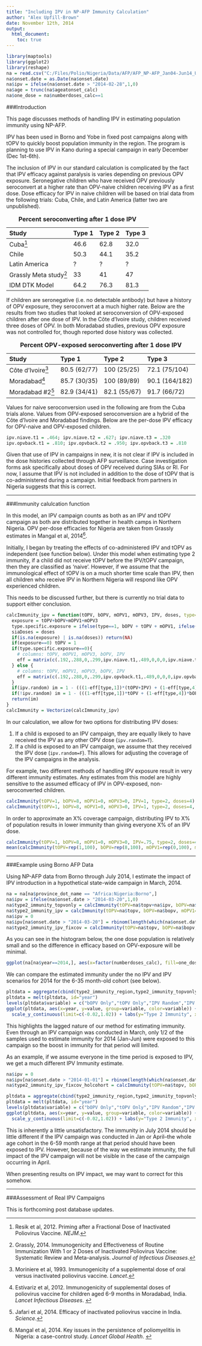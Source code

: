 ```yaml
---
title: "Including IPV in NP-AFP Immunity Calculation"
author: "Alex Upfill-Brown"
date: November 12th, 2014
output: 
  html_document:
    toc: true
---
```

  
```r
library(maptools)
library(ggplot2)
library(reshape)
na = read.csv("C:/Files/Polio/Nigeria/Data/AFP/AFP_NP-AFP_Jan04-Jun14_Updated.csv", stringsAsFactors=F)
na$onset.date = as.Date(na$onset.date)
na$ipv = ifelse(na$onset.date > "2014-02-28",1,0)
na$age = trunc(na$ageatonset_calc)
na$one_dose = na$numberdoses_calc==1

``` 
  
###Introduction

This page discusses methods of handling IPV in estimating population immunity using NP-AFP.

IPV has been used in Borno and Yobe in fixed post campaigns along with tOPV to quickly boost population immunity in the region. The program is planning to use IPV in Kano during a special campaign in early December (Dec 1st-6th). 

The inclusion of IPV in our standard calculation is complicated by the fact that IPV efficacy against paralysis is varies depending on previous OPV exposure. Seronegative children who have received OPV previously seroconvert at a higher rate than OPV-naive children receiving IPV as a first dose. Dose efficacy for IPV in naive children will be based on trial data from the following trials: Cuba, Chile, and Latin America (latter two are unpublished).

Study                  Type 1  Type 2  Type 3
---------------------- ------  ------  ------
Cuba[^2]               46.6    62.8    32.0
Chile                  50.3    44.1    35.2
Latin America          ?       ?       ?
Grassly Meta study[^5] 33      41      47
IDM DTK Model          64.2    76.3    81.3

Table: **Percent seroconverting after 1 dose IPV**

If children are seronegative (i.e. no detectable antibody) but have a history of OPV exposure, they seroconvert at a much higher rate. Below are the results from two studies that looked at seroconversion of OPV-exposed children after one dose of IPV. In the Côte d'Ivoire study, children received three doses of OPV. In both Moradabad studies, previous OPV exposure was not controlled for, though reported dose history was collected. 

Study             Type 1        Type 2       Type 3
----------------- ------------  ------------ -------------
Côte d'Ivoire[^3] 80.5 (62/77)  100 (25/25)  72.1 (75/104)
Moradabad[^1]     85.7 (30/35)  100 (89/89)  90.1 (164/182)
Moradabad #2[^6]  82.9 (34/41)  82.1 (55/67) 91.7 (66/72)

Table: **Percent OPV-exposed seroconverting after 1 dose IPV**
  
Values for naive seroconversion used in the following are from the Cuba trials alone. Values from OPV-exposed seroconversion are a hybrid of the Côte d'Ivoire and Moradabad findings. Below are the per-dose IPV efficacy for OPV-naive and OPV-exposed children.

```r
ipv.niave.t1 = .464; ipv.niave.t2 = .627; ipv.niave.t3 = .320
ipv.opvback.t1 = .810; ipv.opvback.t2 = .950; ipv.opvback.t3 = .810
```

Given that use of IPV in campaigns in new, it is not clear if IPV is included in the dose histories collected through AFP surveillance. Case investigation forms ask specifically about doses of OPV received during SIAs or RI. For now, I assume that IPV is not included in addition to the dose of tOPV that is co-administered during a campaign. Initial feedback from partners in Nigeria suggests that this is correct. 

- - -

###Immunity calulcation function

In this model, an IPV campaign counts as both as an IPV and tOPV campaign as both are distributed together in health camps in Northern Nigeria. OPV per-dose efficacies for Nigeria are taken from Grassly estimates in Mangal et al, 2014[^4].

Initially, I began by treating the effects of co-administered IPV and tOPV as independent (see function below). Under this model when estimating type 2 immunity, if a child did not receive tOPV before the IPV/tOPV campaign, then they are classified as 'naive'. However, if we assume that the immunological effect of tOPV is on a much shorter time scale than IPV, then all children who receive IPV in Northern Nigeria will respond like OPV experienced children.

This needs to be discussed further, but there is currently no trial data to support either conclusion.

```r
calcImmunity_ipv = function(tOPV, bOPV, mOPV1, mOPV3, IPV, doses, type=1, ipv.random=T){
  exposure = tOPV+bOPV+mOPV1+mOPV3
  type.specific.exposure = ifelse(type==1, bOPV + tOPV + mOPV1, ifelse(type==2, tOPV, bOPV + tOPV + mOPV3))
  siaDoses = doses
  if(is.na(exposure) | is.na(doses)) return(NA)
  if(exposure==0) tOPV = 1
  if(type.specific.exposure==0){
    # columns: tOPV, mOPV1, mOPV3, bOPV, IPV
    eff = matrix(c(.192,.288,0,.299,ipv.niave.t1,.489,0,0,0,ipv.niave.t2,.177,0,.409,.240,ipv.niave.t2),ncol=5,nrow=3,byrow=T) 
  } else {
    # columns: tOPV, mOPV1, mOPV3, bOPV, IPV
    eff = matrix(c(.192,.288,0,.299,ipv.opvback.t1,.489,0,0,0,ipv.opvback.t2,.177,0,.409,.240,ipv.opvback.t3),ncol=5,nrow=3,byrow=T) 
  }
  if(ipv.random) im = 1 - (((1-eff[type,1])*(tOPV+IPV) + (1-eff[type,4])*bOPV + (1-eff[type,2])*mOPV1 + (1-eff[type,3])*mOPV3 + (1-eff[type,5])*IPV)/(tOPV + bOPV + mOPV1 + mOPV3 + 2*IPV))^siaDoses 
  if(!ipv.random) im = 1 - (((1-eff[type,1])*tOPV + (1-eff[type,4])*bOPV + (1-eff[type,2])*mOPV1 + (1-eff[type,3])*mOPV3)/(tOPV + bOPV + mOPV1 + mOPV3))^siaDoses * (1-eff[type,5])^IPV
  return(im)
}
calcImmunity = Vectorize(calcImmunity_ipv)
```

In our calculation, we allow for two options for distributing IPV doses:

  1. If a child is exposed to an IPV campaign, they are equally likely to have received the IPV as any other OPV dose (`ipv.random=T`).
  2. If a child is exposed to an IPV campaign, we assume that they received the IPV dose (`ipv.random=F`). This allows for adjusting the coverage of the IPV campaigns in the analysis.

For example, two different methods of handling IPV exposure result in very different immunity estimates. Any estimates from this model are highly sensitive to the assumed efficacy of IPV in OPV-exposed, non-seroconverted children.

```r
calcImmunity(tOPV=1, bOPV=8, mOPV1=0, mOPV3=0, IPV=1, type=2, doses=4)
calcImmunity(tOPV=1, bOPV=8, mOPV1=0, mOPV3=0, IPV=1, type=2, doses=4, ipv.random=F)
```

In order to approximate an X% coverage campaign, distributing IPV to X% of population results in lower immunity than giving everyone X% of an IPV dose.

```r
calcImmunity(tOPV=1, bOPV=8, mOPV1=0, mOPV3=0, IPV=.75, type=2, doses=4, ipv.random=F) # Assume each person gets 0.75 IPV doses
mean(calcImmunity(tOPV=rep(1,100), bOPV=rep(8,100), mOPV1=rep(0,100), mOPV3=rep(0,100), IPV=c(rep(1,75),rep(0,25)), type=rep(2,100), doses=rep(4,100), ipv.random=F)) # Assume 75% coverage of IPV campaign
```  

- - -

###Example using Borno AFP Data

Using NP-AFP data from Borno through July 2014, I estimate the impact of IPV introduction in a hypothetical state-wide campaign in March, 2014.

```r
na = na[na$province_dot_name == "Africa:Nigeria:Borno",]
na$ipv = ifelse(na$onset.date > "2014-03-20",1,0)
na$type2_immunity_topvonly = calcImmunity(tOPV=na$topv+na$ipv, bOPV=na$bopv, mOPV1=na$mopv1, mOPV3=na$mopv3, IPV=0, type=2, doses=na$numberdoses_calc)
na$type2_immunity_ipv = calcImmunity(tOPV=na$topv, bOPV=na$bopv, mOPV1=na$mopv1, mOPV3=na$mopv3, IPV=na$ipv, type=2, doses=na$numberdoses_calc)
na$ipv = 0
na$ipv[na$onset.date > "2014-03-20"] = rbinom(length(which(na$onset.date > "2014-03-20")),1,.8)
na$type2_immunity_ipv_fixcov = calcImmunity(tOPV=na$topv, bOPV=na$bopv, mOPV1=na$mopv1, mOPV3=na$mopv3, IPV=na$ipv, type=2, doses=na$numberdoses_calc, ipv.random=F)
```

As you can see in the histogram below, the one dose population is relatively small and so the difference in efficacy based on OPV-exposure will be minimal.

```r
ggplot(na[na$year==2014,], aes(x=factor(numberdoses_calc), fill=one_dose)) + geom_bar() + labs(x="Number Reported Doses", title="Borno NP-AFP, 6-59 months, 2014") + guides(fill=F)
```

We can compare the estimated immunity under the no IPV and IPV scenarios for 2014 for the 6-35 month-old cohort (see below). 

```r
pltdata = aggregate(cbind(type2_immunity_region,type2_immunity_topvonly, type2_immunity_ipv, type2_immunity_ipv_fixcov) ~ year, data=na[na$age %in% 0:2,], function(x) mean(x,na.rm=T))
pltdata = melt(pltdata, id="year")
levels(pltdata$variable) = c("bOPV Only","tOPV Only","IPV Random","IPV Fixed 80%")
ggplot(pltdata, aes(x=year, y=value, group=variable, color=variable)) + geom_point() + geom_line() +
  scale_y_continuous(limit=c(-0.02,1.02)) + labs(y="Type 2 Immunity", x=NULL, color="Senario", title="Type 2 Immunity with 1 tOPV or IPV+tOPV SIA\nBorno, NP-AFP aged 6-35 months, by Year")
```

This highlights the lagged nature of our method for estimating immunity. Even through an IPV campaign was conducted in March, only 1/2 of the samples used to estimate immunity for 2014 (Jan-Jun) were exposed to this campaign so the boost in immunity for that period will limited. 

As an example, if we assume everyone in the time period is exposed to IPV, we get a much different IPV Immunity estimate.

```r
na$ipv = 0
na$ipv[na$onset.date > "2014-01-01"] = rbinom(length(which(na$onset.date > "2014-01-01")),1,.8)
na$type2_immunity_ipv_fixcov_holcohort = calcImmunity(tOPV=na$topv, bOPV=na$bopv, mOPV1=na$mopv1, mOPV3=na$mopv3, IPV=na$ipv, type=2, doses=na$numberdoses_calc, ipv.random=F)
```


```r
pltdata = aggregate(cbind(type2_immunity_region,type2_immunity_topvonly, type2_immunity_ipv, type2_immunity_ipv_fixcov,type2_immunity_ipv_fixcov_holcohort) ~ year, data=na[na$age %in% 0:2,], function(x) mean(x,na.rm=T))
pltdata = melt(pltdata, id="year")
levels(pltdata$variable) = c("bOPV Only","tOPV Only","IPV Random","IPV Fixed 80%","IPV Fixed 80%\nWhole Cohort")
ggplot(pltdata, aes(x=year, y=value, group=variable, color=variable)) + geom_point() + geom_line() +
  scale_y_continuous(limit=c(-0.02,1.02)) + labs(y="Type 2 Immunity", x=NULL, color="Senario", title="Type 2 Immunity with 1 tOPV or IPV+tOPV SIA\nBorno, NP-AFP aged 6-35 months, by Year")
```

This is inherently a little unsatisfactory. The immunity in July 2014 should be little different if the IPV campaign was conducted in Jan or April--the whole age cohort in the 6-59 month range at that period should have been exposed to IPV. However, because of the way we estimate immunity, the full impact of the IPV campaign will not be visible in the case of the campaign occurring in April.

When presenting results on IPV impact, we may want to correct for this somehow.

- - -

###Assessment of Real IPV Campaigns

This is forthcoming post database updates.



[^1]: Estí­variz et al, 2012. Immunogenicity of supplemental doses of poliovirus vaccine for children aged 6-9 months in Moradabad, India. *Lancet Infectious Diseases*.
<!--<a href="http://www.thelancet.com/journals/laninf/article/PIIS1473-3099(11)70190-6/fulltext" target="_blank">example</a> -->

[^2]: Resik et al, 2012. Priming after a Fractional Dose of Inactivated Poliovirus Vaccine. *NEJM*.

[^3]: Moriniere et al, 1993. Immunogenicity of a supplemental dose of oral versus inactivated poliovirus vaccine. *Lancet*.

[^4]: Mangal et al, 2014. Key issues in the persistence of poliomyelitis in Nigeria: a case-control study. *Lancet Global Health*.
<!-- <a href="http://www.thelancet.com/journals/langlo/article/PIIS2214-109X(13)70168-2/fulltext" target="_blank">example</a> -->

[^5]: Grassly, 2014. Immunogenicity and Effectiveness of Routine Immunization With 1 or 2 Doses of Inactivated Poliovirus Vaccine: Systematic Review and Meta-analysis. *Journal of Infectious Diseases*.

[^6]: Jafari et al, 2014. Efficacy of inactivated poliovirus vaccine in India. *Science*.